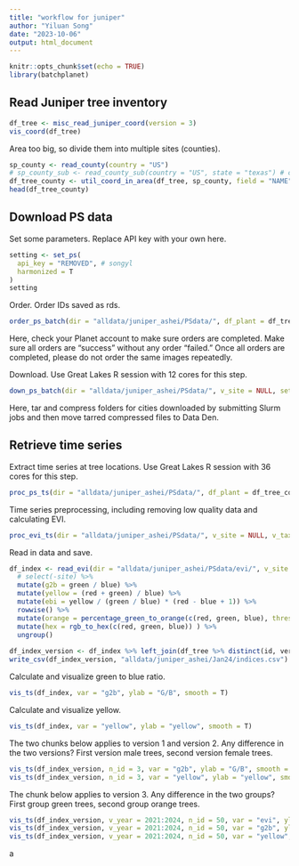 ```yaml
---
title: "workflow for juniper"
author: "Yiluan Song"
date: "2023-10-06"
output: html_document
---
```


```r
knitr::opts_chunk$set(echo = TRUE)
library(batchplanet)
```

## Read Juniper tree inventory

```r
df_tree <- misc_read_juniper_coord(version = 3)
vis_coord(df_tree)
```

Area too big, so divide them into multiple sites (counties).
```r
sp_county <- read_county(country = "US")
# sp_county_sub <- read_county_sub(country = "US", state = "texas") # county subdivision not used
df_tree_county <- util_coord_in_area(df_tree, sp_county, field = "NAME")
head(df_tree_county)
```

## Download PS data
Set some parameters. Replace API key with your own here.
```r
setting <- set_ps(
  api_key = "REMOVED", # songyl
  harmonized = T
)
setting
```

Order. Order IDs saved as rds.
```r
order_ps_batch(dir = "alldata/juniper_ashei/PSdata/", df_plant = df_tree_county, v_site = NULL, setting = setting)
```

Here, check your Planet account to make sure orders are completed. Make sure all orders are "success" without any order "failed." Once all orders are completed, please do not order the same images repeatedly.

Download. Use Great Lakes R session with 12 cores for this step.
```r
down_ps_batch(dir = "alldata/juniper_ashei/PSdata/", v_site = NULL, setting = setting)
```
Here, tar and compress folders for cities downloaded by submitting Slurm jobs and then move tarred compressed files to Data Den.

## Retrieve time series

Extract time series at tree locations. Use Great Lakes R session with 36 cores for this step.
```r
proc_ps_ts(dir = "alldata/juniper_ashei/PSdata/", df_plant = df_tree_county, v_site = NULL, v_taxa = "Juniper ashei")
```

Time series preprocessing, including removing low quality data and calculating EVI.
```r
proc_evi_ts(dir = "alldata/juniper_ashei/PSdata/", v_site = NULL, v_taxa = "Juniper ashei")
```

Read in data and save.
```r
df_index <- read_evi(dir = "alldata/juniper_ashei/PSdata/evi/", v_site = NULL, v_taxa = "Juniper ashei") %>%
  # select(-site) %>%
  mutate(g2b = green / blue) %>%
  mutate(yellow = (red + green) / blue) %>%
  mutate(ebi = yellow / (green / blue) * (red - blue + 1)) %>% 
  rowwise() %>% 
  mutate(orange = percentage_green_to_orange(c(red, green, blue), thres = 0)) %>% 
  mutate(hex = rgb_to_hex(c(red, green, blue)) ) %>% 
  ungroup() 
  
df_index_version <- df_index %>% left_join(df_tree %>% distinct(id, version, group))
write_csv(df_index_version, "alldata/juniper_ashei/Jan24/indices.csv")
```

Calculate and visualize green to blue ratio.
```r
vis_ts(df_index, var = "g2b", ylab = "G/B", smooth = T)
```

Calculate and visualize yellow.
```r
vis_ts(df_index, var = "yellow", ylab = "yellow", smooth = T)
```

The two chunks below applies to version 1 and version 2.
Any difference in the two versions? First version male trees, second version female trees.
```r
vis_ts(df_index_version, n_id = 3, var = "g2b", ylab = "G/B", smooth = T, facet = "version")
vis_ts(df_index_version, n_id = 3, var = "yellow", ylab = "yellow", smooth = T, seed = NULL, facet = "version")
```

The chunk below applies to version 3.
Any difference in the two groups? First group green trees, second group orange trees.
```r
vis_ts(df_index_version, v_year = 2021:2024, n_id = 50, var = "evi", ylab = "EVI", smooth = T, facet = "group")
vis_ts(df_index_version, v_year = 2021:2024, n_id = 50, var = "g2b", ylab = "G/B", smooth = T, facet = "group")
vis_ts(df_index_version, v_year = 2021:2024, n_id = 50, var = "yellow", ylab = "yellow", smooth = T, facet = "group")
```
a